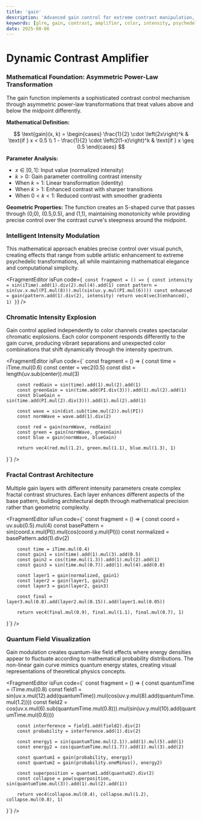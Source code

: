 ```yaml
---
title: 'gain'
description: 'Advanced gain control for extreme contrast manipulation, color intensity amplification, and psychedelic visual transformations'
keywords: [glre, gain, contrast, amplifier, color, intensity, psychedelic, transformation]
date: 2025-08-06
---
```



# Dynamic Contrast Amplifier

### Mathematical Foundation: Asymmetric Power-Law Transformation

The gain function implements a sophisticated contrast control mechanism through asymmetric power-law transformations that treat values above and below the midpoint differently.

**Mathematical Definition:**

$$
\text{gain}(x, k) = \begin{cases}
\frac{1}{2} \cdot \left(2x\right)^k & \text{if } x < 0.5 \\
1 - \frac{1}{2} \cdot \left(2(1-x)\right)^k & \text{if } x \geq 0.5
\end{cases}
$$

**Parameter Analysis:**

- $x \in [0, 1]$: Input value (normalized intensity)
- $k > 0$: Gain parameter controlling contrast intensity
- When $k = 1$: Linear transformation (identity)
- When $k > 1$: Enhanced contrast with sharper transitions
- When $0 < k < 1$: Reduced contrast with smoother gradients

**Geometric Properties:**
The function creates an S-shaped curve that passes through (0,0), (0.5,0.5), and (1,1), maintaining monotonicity while providing precise control over the contrast curve's steepness around the midpoint.

### Intelligent Intensity Modulation

This mathematical approach enables precise control over visual punch, creating effects that range from subtle artistic enhancement to extreme psychedelic transformations, all while maintaining mathematical elegance and computational simplicity.

<FragmentEditor
        isFun
        code={`
const fragment = () => {
        const intensity = sin(iTime).add(1).div(2).mul(4).add(1)
        const pattern = sin(uv.x.mul(PI.mul(8))).mul(sin(uv.y.mul(PI.mul(6))))
        const enhanced = gain(pattern.add(1).div(2), intensity)
        return vec4(vec3(enhanced), 1)
}`}
/>

### Chromatic Intensity Explosion

Gain control applied independently to color channels creates spectacular chromatic explosions. Each color component responds differently to the gain curve, producing vibrant separations and unexpected color combinations that shift dynamically through the intensity spectrum.

<FragmentEditor
        isFun
        code={`
const fragment = () => {
        const time = iTime.mul(0.6)
        const center = vec2(0.5)
        const dist = length(uv.sub(center)).mul(3)

        const redGain = sin(time).add(1).mul(2).add(1)
        const greenGain = sin(time.add(PI.div(3))).add(1).mul(2).add(1)
        const blueGain = sin(time.add(PI.mul(2).div(3))).add(1).mul(2).add(1)

        const wave = sin(dist.sub(time.mul(2)).mul(PI))
        const normWave = wave.add(1).div(2)

        const red = gain(normWave, redGain)
        const green = gain(normWave, greenGain)
        const blue = gain(normWave, blueGain)

        return vec4(red.mul(1.2), green.mul(1.1), blue.mul(1.3), 1)

}`}
/>

### Fractal Contrast Architecture

Multiple gain layers with different intensity parameters create complex fractal contrast structures. Each layer enhances different aspects of the base pattern, building architectural depth through mathematical precision rather than geometric complexity.

<FragmentEditor
        isFun
        code={`
const fragment = () => {
        const coord = uv.sub(0.5).mul(4)
        const basePattern = sin(coord.x.mul(PI)).mul(cos(coord.y.mul(PI)))
        const normalized = basePattern.add(1).div(2)

        const time = iTime.mul(0.4)
        const gain1 = sin(time).add(1).mul(3).add(0.5)
        const gain2 = cos(time.mul(1.3)).add(1).mul(2).add(1)
        const gain3 = sin(time.mul(0.7)).add(1).mul(4).add(0.8)

        const layer1 = gain(normalized, gain1)
        const layer2 = gain(layer1, gain2)
        const layer3 = gain(layer2, gain3)

        const final = layer3.mul(0.8).add(layer2.mul(0.15)).add(layer1.mul(0.05))

        return vec4(final.mul(0.9), final.mul(1.1), final.mul(0.7), 1)

}`}
/>

### Quantum Field Visualization

Gain modulation creates quantum-like field effects where energy densities appear to fluctuate according to mathematical probability distributions. The non-linear gain curve mimics quantum energy states, creating visual representations of theoretical physics concepts.

<FragmentEditor
        isFun
        code={`
const fragment = () => {
        const quantumTime = iTime.mul(0.8)
        const field1 = sin(uv.x.mul(12).add(quantumTime)).mul(cos(uv.y.mul(8).add(quantumTime.mul(1.2))))
        const field2 = cos(uv.x.mul(6).sub(quantumTime.mul(0.8))).mul(sin(uv.y.mul(10).add(quantumTime.mul(0.6))))

        const interference = field1.add(field2).div(2)
        const probability = interference.add(1).div(2)

        const energy1 = sin(quantumTime.mul(2.1)).add(1).mul(5).add(1)
        const energy2 = cos(quantumTime.mul(1.7)).add(1).mul(3).add(2)

        const quantum1 = gain(probability, energy1)
        const quantum2 = gain(probability.oneMinus(), energy2)

        const superposition = quantum1.add(quantum2).div(2)
        const collapse = pow(superposition, sin(quantumTime.mul(3)).add(1).mul(2).add(1))

        return vec4(collapse.mul(0.4), collapse.mul(1.2), collapse.mul(0.8), 1)

}`}
/>
